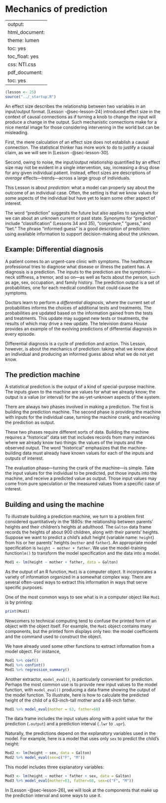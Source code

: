 # Mechanics of prediction {#sec-lesson-25}

---
output:
  html_document:
    theme: lumen
    toc: yes
    toc_float: yes
    css: NTI.css
  pdf_document:
    toc: yes
---

```r
(lesson <- 25)
source("../_startup.R")
```

An effect size describes the relationship between two variables in an input/output format. [Lesson -@sec-lesson-24] introduced effect size in the context of causal connections as if turning a knob to change the input will produce a change in the output. Such mechanistic connections make for a nice mental image for those considering intervening in the world but can be misleading. 

First, the mere calculation of an effect size does not establish a causal connection. The statistical thinker has more work to do to justify a causal claim, as we will see in [Lesson -@sec-lesson-30]. 

Second, owing to noise, the input/output relationship quantified by an effect size may not be evident in a single intervention, say, increasing a drug dose for any given individual patient. Instead, effect sizes are descriptions of *average* effects---trends---across a large group of individuals. 

This Lesson is about *prediction*: what a model can properly say about the outcome of an individual case. Often, the setting is that we know values for some aspects of the individual but have yet to learn some other aspect of interest. 

The word "prediction" suggests the future but also applies to saying what we can about an unknown current or past state. Synonyms for "prediction" include "classification" (Lessons 34 and 35), "conjecture," "guess," and "bet." The phrase "informed guess" is a good description of prediction: using available information to support decision-making about the unknown.

::: {.callout-note}
## Example: Differential diagnosis

A patient comes to an urgent-care clinic with symptoms. The healthcare professional tries to diagnose what disease or illness the patient has. A diagnosis is a prediction. The inputs to the prediction are the symptoms---neck stiffness, a tremor, and so on---as well as facts about the person, such as age, sex, occupation, and family history. The prediction output is a set of probabilities, one for each medical condition that could cause the symptoms. 

Doctors learn to perform a *differential diagnosis*, where the current set of probabilities informs the choices of additional tests and treatments. The probabilities are updated based on the information gained from the tests and treatments. This update may suggest new tests or treatments, the results of which may drive a new update. The television drama *House* provides an example of the evolving predictions of differential diagnosis in every episode.
:::

Differential diagnosis is a cycle of prediction and action. This Lesson, however, is about the mechanics of prediction: taking what we know about an individual and producing an informed guess about what we do not yet know.

## The prediction machine

A statistical prediction is the output of a kind of special-purpose machine. The inputs given to the machine are values for what we already know; the output is a value (or interval) for the as-yet-unknown aspects of the system. 

There are always two phases involved in making a prediction. The first is building the prediction machine. The second phase is providing the machine with inputs for the individual case, turning the machine crank, and receiving the prediction as output.

These two phases require different sorts of data. Building the machine requires a "historical" data set that includes records from many instances where we already know two things: the values of the inputs and the observed output. The word "historical" emphasizes that the machine-building data must already have known values for each of the inputs and outputs of interest.

The evaluation phase---turning the crank of the machine---is simple. Take the input values for the individual to be predicted, put those inputs into the machine, and receive a predicted value as output. Those input values may come from pure speculation or the measured values from a specific case of interest.

## Building and using the machine

To illustrate building a prediction machine, we turn to a problem first considered quantitatively in the 1880s: the relationship between parents' heights and their children's heights at adulthood. The `Galton` data frame records the heights of about 900 children, along with their parents' heights.  Suppose we want to predict a child's adult height (variable name: `height`) from his or her parents' heights (`mother` and `father`). An appropriate model specification is `height ~ mother + father`. We use the model-training function`lm()` to transform the model specification and the data into a model.

```r
Mod1 <- lm(height ~ mother + father, data = Galton)
```
As the output of an R function, `Mod1` is a computer object. It incorporates a variety of information organized in a somewhat complex way. There are several often-used ways to extract this information in ways that serve specific purposes.

One of the most common ways to see what is in a computer object like `Mod1` is by printing:

```r
print(Mod1)
``` 
Newcomers to technical computing tend to confuse the printed form of an object with the object itself. For example, the `Mod1` object contains many components, but the printed form displays only two: the model coefficients and the command used to construct the object. 

We have already used some other functions to extract information from a model object. For instance,

```r
Mod1 %>% coef()
Mod1 %>% confint()
Mod1 %>% regression_summary()
```

Another extractor, `model_eval()`, is particularly convenient for prediction. Perhaps the most common use is to provide new input values to the model function, with `model_eval()` producing a data frame showing the output of the model function. To illustrate, here is how to calculate the predicted height of the child of a 63-inch-tall mother and a 68-inch father.

```r
Mod1 %>% model_eval(mother = 63, father=68)
```
The data frame includes the input values along with a point value for the prediction (`.output`) and a prediction interval (`.lwr` to `.upr`).

Naturally, the predictions depend on the explanatory variables used in the model. For example, here is a model that uses only `sex` to predict the child's height:

```r
Mod2 <- lm(height ~ sex, data = Galton)
Mod2 %>% model_eval(sex=c("F", "M"))
```

This model includes three explanatory variables:

```r
Mod3 <- lm(height ~ mother + father + sex, data = Galton)
Mod3 %>% model_eval(mother=63, father=68, sex=c("F", "M"))
```

In [Lesson -@sec-lesson-26], we will look at the components that make up the prediction interval and some ways to use it.
